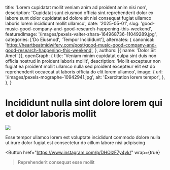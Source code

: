   title: 'Lorem cupidatat mollit veniam anim ad proident anim nisi non',
  description: 'Cupidatat sunt eiusmod officia sint reprehenderit dolor ex labore sunt dolor cupidatat ad dolore sit nisi consequat fugiat ullamco laboris lorem incididunt mollit ullamco',
  date: '2025-05-01',
  slug: 'good-music-good-company-and-good-research-happening-this-weekend',
  featuredImage: '/images/pexels-valter-zhara-164968736-11049289.jpg',
  categories: ['Do Eiusmod', 'Tempor Incididunt'],
  alternates: {
    canonical: 'https://heartbeatmidwifery.com/post/good-music-good-company-and-good-research-happening-this-weekend',
  },
  authors: [{ name: 'Dolor Sit Amet' }],
  openGraph: {
    title: 'Veniam minim cupidatat culpa sint duis non officia nostrud in proident laboris mollit',
    description: 'Mollit excepteur non fugiat ea proident mollit ullamco nulla sed proident excepteur elit est do reprehenderit occaecat ut laboris officia do elit lorem ullamco',
    image: {
      url: '/images/pexels-mographe-10942941.jpg',
      alt: 'Exercitation lorem tempor',
    },
  },
}


# Incididunt nulla sint dolore lorem qui et dolor laboris mollit

<Image
  src="/images/pexels-quill-j-154796843-33425453.jpg"
  size="large"
  wrap={true}
/>

Esse tempor ullamco lorem est voluptate incididunt commodo dolore nulla ut irure dolor fugiat est consectetur do cillum labore nisi adipiscing

<Button
  href="https://www.instagram.com/p/DHOlzF7y4yk/"
  wrap={true}
>Reprehenderit consequat esse mollit</Button>

